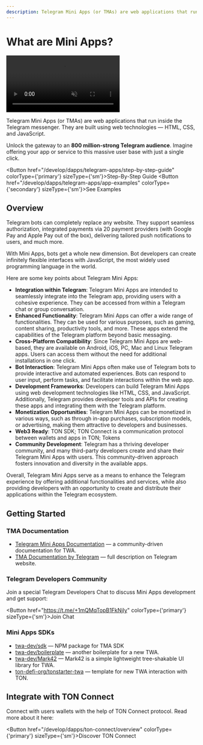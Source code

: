 ```yaml
---
description: Telegram Mini Apps (or TMAs) are web applications that run inside the Telegram messenger. They are built using web technologies — HTML, CSS, and JavaScript.
---
```


# What are Mini Apps?

<div style={{width: '100%', textAlign:'center', margin: '10pt auto'}}>
  <video style={{width: '100%',maxWidth: '600px', borderRadius: '10pt'}} muted={true} autoPlay={true} loop={true}>
    <source src="/files/twa.mp4" type="video/mp4" />
    Your browser does not support the video tag.
  </video>
</div>

Telegram Mini Apps (or TMAs) are web applications that run inside the Telegram messenger. They are built using web technologies — HTML, CSS, and JavaScript.

Unlock the gateway to an **800 million-strong Telegram audience**. Imagine offering your app or service to this massive user base with just a single click.

<Button href="/develop/dapps/telegram-apps/step-by-step-guide" colorType={'primary'} sizeType={'sm'}>Step-By-Step Guide</Button>
<Button href="/develop/dapps/telegram-apps/app-examples" colorType={'secondary'} sizeType={'sm'}>See Examples</Button>

## Overview

Telegram bots can completely replace any website. They support seamless authorization, integrated payments via 20 payment providers (with Google Pay and Apple Pay out of the box), delivering tailored push notifications to users, and much more.

With Mini Apps, bots get a whole new dimension. Bot developers can create infinitely flexible interfaces with JavaScript, the most widely used programming language in the world.

Here are some key points about Telegram Mini Apps:

- **Integration within Telegram**: Telegram Mini Apps are intended to seamlessly integrate into the Telegram app, providing users with a cohesive experience. They can be accessed from within a Telegram chat or group conversation.
- **Enhanced Functionality**: Telegram Mini Apps can offer a wide range of functionalities. They can be used for various purposes, such as gaming, content sharing, productivity tools, and more. These apps extend the capabilities of the Telegram platform beyond basic messaging.
- **Cross-Platform Compatibility**: Since Telegram Mini Apps are web-based, they are available on Android, iOS, PC, Mac and Linux Telegram apps. Users can access them without the need for additional installations in one click.
- **Bot Interaction**: Telegram Mini Apps often make use of Telegram bots to provide interactive and automated experiences. Bots can respond to user input, perform tasks, and facilitate interactions within the web app.
- **Development Frameworks**: Developers can build Telegram Mini Apps using web development technologies like HTML, CSS, and JavaScript. Additionally, Telegram provides developer tools and APIs for creating these apps and integrating them with the Telegram platform.
- **Monetization Opportunities**: Telegram Mini Apps can be monetized in various ways, such as through in-app purchases, subscription models, or advertising, making them attractive to developers and businesses.
- **Web3 Ready**: TON SDK; TON Connect is a communication protocol between wallets and apps in TON; Tokens
- **Community Development**: Telegram has a thriving developer community, and many third-party developers create and share their Telegram Mini Apps with users. This community-driven approach fosters innovation and diversity in the available apps.

Overall, Telegram Mini Apps serve as a means to enhance the Telegram experience by offering additional functionalities and services, while also providing developers with an opportunity to create and distribute their applications within the Telegram ecosystem.

## Getting Started

### TMA Documentation

- [Telegram Mini Apps Documentation](https://docs.twa.dev/docs/introduction/about-platform) — a community-driven documentation for TWA.
- [TMA Documentation by Telegram](https://core.telegram.org/bots/webapps) — full description on Telegram website.

### Telegram Developers Community

Join a special Telegram Developers Chat to discuss Mini Apps development and get support:

<Button href="https://t.me/+1mQMqTopB1FkNjIy" colorType={'primary'} sizeType={'sm'}>Join Chat</Button>

### Mini Apps SDKs

- [twa-dev/sdk](https://github.com/twa-dev/sdk) — NPM package for TMA SDK
- [twa-dev/boilerplate](https://github.com/twa-dev/Boilerplate) — another boilerplate for a new TWA.
- [twa-dev/Mark42](https://github.com/twa-dev/Mark42) — Mark42 is a simple lightweight tree-shakable UI library for TWA.
- [ton-defi-org/tonstarter-twa](https://github.com/ton-defi-org/tonstarter-twa) — template for new TWA interaction with TON.

## Integrate with TON Connect

Connect with users wallets with the help of TON Connect protocol. Read more about it here:

<Button href="/develop/dapps/ton-connect/overview" colorType={'primary'} sizeType={'sm'}>Discover TON Connect</Button>